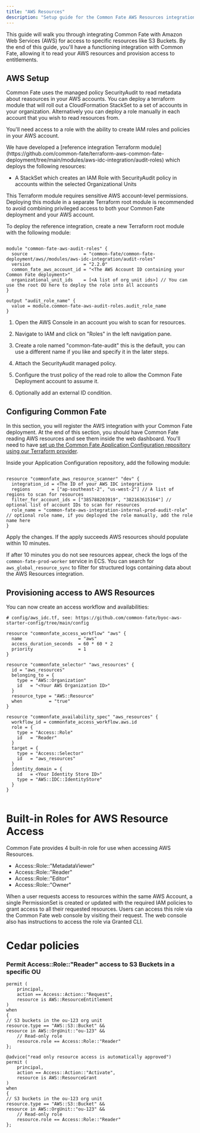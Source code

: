 ```yaml
---
title: "AWS Resources"
description: "Setup guide for the Common Fate AWS Resources integration."
---
```


This guide will walk you through integrating Common Fate with Amazon Web Services (AWS) for access to specific resources like S3 Buckets. By the end of this guide, you'll have a functioning integration with Common Fate, allowing it to read your AWS resources and provision access to entitlements.

## AWS Setup

Common Fate uses the managed policy SecurityAudit to read metadata about reasources in your AWS accounts. You can deploy a terraform module that will roll out a CloudFormation StackSet to a set of accounts in your organization.
Alternatively you can deploy a role manually in each account that you wish to read resources from.

You'll need access to a role with the ability to create IAM roles and policies in your AWS account.

<Tabs>
  <TabItem label="Using Terraform">
    We have developed a [reference integration Terraform module](https://github.com/common-fate/terraform-aws-common-fate-deployment/tree/main/modules/aws-idc-integration/audit-roles)
    which deploys the following resources:

- A StackSet which creates an IAM Role with SecurityAudit policy in accounts within the selected Organizational Units

<Aside>
  This Terraform module requires sensitive AWS account-level permissions.
  Deploying this module in a separate Terraform root module is recommended to
  avoid combining privileged access to both your Common Fate deployment and your
  AWS account.
</Aside>

To deploy the reference integration, create a new Terraform root module with the following module:

```hcl

module "common-fate-aws-audit-roles" {
  source                     = "common-fate/common-fate-deployment/aws//modules/aws-idc-integration/audit-roles"
  version                    = "2.2.0"
  common_fate_aws_account_id = "<The AWS Account ID containing your Common Fate deployment>"
  organizational_unit_ids    = [<A list of org unit ids>] // You can use the root OU here to deploy the role into all accounts
}

output "audit_role_name" {
  value = module.common-fate-aws-audit-roles.audit_role_name
}

```

  </TabItem>

  <TabItem label="Using the AWS Management Console">

1. Open the AWS Console in an account you wish to scan for resources.

2. Navigate to IAM and click on "Roles" in the left navigation pane.

3. Create a role named "common-fate-audit" this is the default, you can use a different name if you like and specify it in the later steps.

4. Attach the SecurityAudit managed policy.

5. Configure the trust policy of the read role to allow the Common Fate Deployment account to assume it.

6. Optionally add an external ID condition.

  </TabItem>

</Tabs>

## Configuring Common Fate

In this section, you will register the AWS integration with your Common Fate deployment. At the end of this section, you should have Common Fate reading AWS resources and see them inside the web dashboard. You'll need to have [set up the Common Fate Application Configuration repository using our Terraform provider](/config/terraform).

Inside your Application Configuration repository, add the following module:

```hcl

resource "commonfate_aws_resource_scanner" "dev" {
  integration_id = <The ID of your AWS IDC integration>
  regions        = ["ap-southeast-2", "us-west-2"] // A list of regions to scan for resources
  filter_for_account_ids = ["385788203919", "382163615164"] // optional list of account IDs to scan for resources
  role_name = "common-fate-aws-integration-internal-prod-audit-role" // optional role name, if you deployed the role manually, add the role name here
}

```

Apply the changes. If the apply succeeds AWS resources should populate within 10 minutes.

If after 10 minutes you do not see resources appear, check the logs of the `common-fate-prod-worker` service in ECS. You can search for `aws_global_resource_sync` to filter for structured logs containing data about the AWS Resources integration.

## Provisioning access to AWS Resources

You can now create an access workflow and availabilities:

```hcl
# config/aws_idc.tf, see: https://github.com/common-fate/byoc-aws-starter-config/tree/main/config

resource "commonfate_access_workflow" "aws" {
  name                     = "aws"
  access_duration_seconds  = 60 * 60 * 2
  priority                 = 1
}

resource "commonfate_selector" "aws_resources" {
  id = "aws_resources"
  belonging_to = {
    type = "AWS::Organization"
    id   = "<Your AWS Organization ID>"
  }
  resource_type = "AWS::Resource"
  when          = "true"
}

resource "commonfate_availability_spec" "aws_resources" {
  workflow_id = commonfate_access_workflow.aws.id
  role = {
    type = "Access::Role"
    id   = "Reader"
  }
  target = {
    type = "Access::Selector"
    id   = "aws_resources"
  }
  identity_domain = {
    id   = <Your Identity Store ID>"
    type = "AWS::IDC::IdentityStore"
  }
}


```

# Built-in Roles for AWS Resource Access

Common Fate provides 4 built-in role for use when accessing AWS Resources.

- Access::Role::"MetadataViewer"
- Access::Role::"Reader"
- Access::Role::"Editor"
- Access::Role::"Owner"

When a user requests access to resources within the same AWS Account, a single PermissionSet is created or updated with the required IAM policies to grant access to all their requested resources.
Users can access this role via the Common Fate web console by visiting their request. The web console also has instructions to access the role via Granted CLI.

# Cedar policies

### Permit Access::Role::"Reader" access to S3 Buckets in a specific OU

```
permit (
    principal,
    action == Access::Action::"Request",
    resource is AWS::ResourceEntitlement
)
when
{
// S3 buckets in the ou-123 org unit
resource.type == "AWS::S3::Bucket" &&
resource in AWS::OrgUnit::"ou-123" &&
    // Read-only role
    resource.role == Access::Role::"Reader"
};

@advice("read only resource access is automatically approved")
permit (
    principal,
    action == Access::Action::"Activate",
    resource is AWS::ResourceGrant
)
when
{
// S3 buckets in the ou-123 org unit
resource.type == "AWS::S3::Bucket" &&
resource in AWS::OrgUnit::"ou-123" &&
    // Read-only role
    resource.role == Access::Role::"Reader"
};

```
